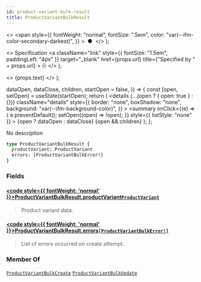 ```yaml
---
id: product-variant-bulk-result
title: ProductVariantBulkResult
---
```


  <>
    <span
      style={{
        fontWeight: "normal",
        fontSize: ".5em",
        color: "var(--ifm-color-secondary-darkest)",
      }}
    >
      &nbsp;●&nbsp;
    </span>
  </>
);

  <>
    Specification
    <a
      className="link"
      style={{ fontSize: "1.5em", paddingLeft: "4px" }}
      target="\_blank"
      href={props.url}
      title={"Specified by " + props.url}
    >
      ⎘
    </a>
  </>
);

  <>
    <span className={props.class}>{props.text}</span>
  </>
);


  dataOpen,
  dataClose,
  children,
  startOpen = false,
}) => {
  const [open, setOpen] = useState(startOpen);
  return (
    <details
      {...(open ? { open: true } : {})}
      className="details"
      style={{
        border: "none",
        boxShadow: "none",
        background: "var(--ifm-background-color)",
      }}
    >
      <summary
        onClick={(e) => {
          e.preventDefault();
          setOpen((open) => !open);
        }}
        style={{ listStyle: "none" }}
      >
        {open ? dataOpen : dataClose}
      </summary>
      {open && children}
    </details>
  );
};

No description

```graphql
type ProductVariantBulkResult {
  productVariant: ProductVariant
  errors: [ProductVariantBulkError!]
}
```

### Fields

#### [<code style={{ fontWeight: 'normal' }}>ProductVariantBulkResult.<b>productVariant</b></code>](#)<Bullet />[`ProductVariant`](../../../api-reference/products/objects/product-variant) <Badge class="badge badge--secondary" text="object"/> <Badge class="badge badge--secondary" text="products"/>

> Product variant data.

#### [<code style={{ fontWeight: 'normal' }}>ProductVariantBulkResult.<b>errors</b></code>](#)<Bullet />[`[ProductVariantBulkError!]`](../../../api-reference/products/objects/product-variant-bulk-error) <Badge class="badge badge--secondary" text="list"/> <Badge class="badge badge--secondary" text="object"/> <Badge class="badge badge--secondary" text="products"/>

> List of errors occurred on create attempt.

### Member Of

[`ProductVariantBulkCreate`](../../../api-reference/products/objects/product-variant-bulk-create) <Badge class="badge badge--secondary" text="object"/><Bullet />[`ProductVariantBulkUpdate`](../../../api-reference/products/objects/product-variant-bulk-update) <Badge class="badge badge--secondary" text="object"/>
